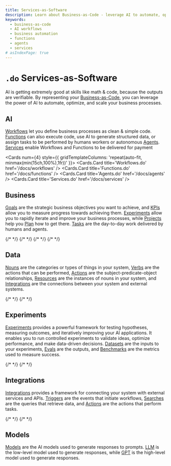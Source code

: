 ```yaml
---
title: Services-as-Software
description: Learn about Business-as-Code - leverage AI to automate, optimize, and scale your business processes with Workflows, Functions, Agents, and Services.
keywords:
  - business-as-code
  - AI workflows
  - business automation
  - functions
  - agents
  - services
# asIndexPage: true
---
```



# `.do` Services-as-Software

AI is getting extremely good at skills like math & code, because the outputs are verifiable. By representing your [Business-as-Code](/docs/manifesto), you can leverage the power of AI to automate, optimize, and scale your business processes.

## AI

[Workflows](/docs/workflows) let you define business processes as clean & simple code. [Functions](/docs/functions) can also execute code, use AI to generate structured data, or assign tasks to be performed by humans workers or autonomous [Agents](/docs/agents). [Services](/docs/services) enable Workflows and Functions to be delivered for payment

<Cards num={4} style={{ gridTemplateColumns: 'repeat(auto-fit, minmax(min(15ch,100%),1fr))' }}>
  <Cards.Card title='Workflows.do' href='/docs/workflows' />
  <Cards.Card title='Functions.do' href='/docs/functions' />
  <Cards.Card title='Agents.do' href='/docs/agents' />
  <Cards.Card title='Services.do' href='/docs/services' />
</Cards>

## Business

[Goals](/docs/business/goals) are the strategic business objectives you want to achieve, and [KPIs](/docs/business/kpis) allow you to measure progress towards achieving them. [Experiments](/docs/experiments) allow you to rapidly iterate and improve your business processes, while [Projects](/docs/business/projects) help you [Plan](/docs/business/plans) how to get there. [Tasks](/docs/business/tasks) are the day-to-day work delivered by humans and agents.

<Cards>
  {/* <Cards.Card title='Businesses.do' href='/docs/business' /> */}
  <Cards.Card title='Goals.do' href='/docs/business/goals' />
  {/* <Cards.Card title='OKRs.do' href='/docs/business/okrs' /> */}
  {/* <Cards.Card title='KPIs.do' href='/docs/business/kpis' /> */}
  <Cards.Card title='Experiments.do' href='/docs/experiments' />
  <Cards.Card title='Projects.do' href='/docs/business/projects' />
  <Cards.Card title='Plans.do' href='/docs/business/plans' />
  {/* <Cards.Card title='Queues.do' href='/docs/business/queues' /> */}
  <Cards.Card title='Tasks.do' href='/docs/business/tasks' />
</Cards>

## Data

[Nouns](/docs/data/nouns) are the categories or types of things in your system, [Verbs](/docs/data/verbs) are the actions that can be performed, [Actions](/docs/data/actions) are the subject-predicate-object relationships, [Resources](/docs/data/resources) are the instances of nouns in your system, and [Integrations](/docs/events/integrations) are the connections between your system and external systems.

<Cards>
  <Cards.Card title='Nouns.do' href='/docs/data/nouns' />
  <Cards.Card title='Verbs.do' href='/docs/data/verbs' />
  <Cards.Card title='Actions.do' href='/docs/data/actions' />
  <Cards.Card title='Resources.do' href='/docs/data/resources' />
  <Cards.Card title='Integrations.do' href='/docs/events/integrations' />
  {/* <Cards.Card title='Events.do' href='/docs/data/events' /> */}
  <Cards.Card title='Analytics.do' href='/docs/data/analytics' />
  {/* <Cards.Card title='Database.do' href='/docs/data/database' /> */}
</Cards>

## Experiments

[Experiments](/docs/experiments) provides a powerful framework for testing hypotheses, measuring outcomes, and iteratively improving your AI applications. It enables you to run controlled experiments to validate ideas, optimize performance, and make data-driven decisions. [Datasets](/docs/experiments/datasets) are the inputs to your experiments, [Evals](/docs/experiments/evals) are the outputs, and [Benchmarks](/docs/experiments/benchmarks) are the metrics used to measure success.

<Cards>
  <Cards.Card title='Benchmarks.do' href='/docs/experiments/benchmarks' />
  <Cards.Card title='Datasets.do' href='/docs/experiments/datasets' />
  <Cards.Card title='Evals.do' href='/docs/experiments/evals' />
  {/* <Cards.Card title='Models.do' href='/docs/experiments/models' /> */}
  {/* <Cards.Card title='Prompts.do' href='/docs/experiments/prompts' /> */}
</Cards>

## Integrations

[Integrations](/docs/events/integrations) provides a framework for connecting your system with external services and APIs. [Triggers](/docs/events/triggers) are the events that initiate workflows, [Searches](/docs/events/searches) are the queries that retrieve data, and [Actions](/docs/events/actions) are the actions that perform tasks.

<Cards>
  {/* <Cards.Card title='Integrations.do' href='/docs/events/integrations' /> */}
  {/* <Cards.Card title='Connections.do' href='/docs/events/connections' /> */}
  <Cards.Card title='Triggers.do' href='/docs/events/triggers' />
  <Cards.Card title='Searches.do' href='/docs/events/searches' />
  <Cards.Card title='Actions.do' href='/docs/events/actions' />
</Cards>

## Models

[Models](/docs/experiments/models) are the AI models used to generate responses to prompts. [LLM](/docs/experiments/llm) is the low-level model used to generate responses, while [GPT](/docs/experiments/gpt) is the high-level model used to generate responses.

<Cards>
  <Cards.Card title='Models.do' href='/docs/experiments/models' />
  <Cards.Card title='LLM.do' href='/docs/experiments/models' />
  <Cards.Card title='GPT.do' href='/docs/experiments/models' />
</Cards>
